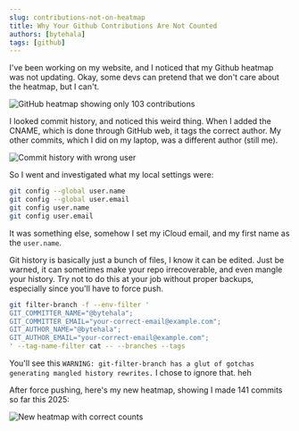 ```yaml
---
slug: contributions-not-on-heatmap
title: Why Your Github Contributions Are Not Counted
authors: [bytehala]
tags: [github]
---
```


I've been working on my website, and I noticed that my Github heatmap was not updating.
Okay, some devs can pretend that we don't care about the heatmap, but I can't.

![GitHub heatmap showing only 103 contributions](./1_only_103_contribs.png)

I looked commit history, and noticed this weird thing. When I added the CNAME, which is done through GitHub web, it tags the correct author. My other commits, which I did on my laptop, was a different author (still me).

![Commit history with wrong user](./2_commit_history.png)

So I went and investigated what my local settings were:

```bash
git config --global user.name
git config --global user.email
git config user.name
git config user.email
```

It was something else, somehow I set my iCloud email, and my first name as the `user.name`.

Git history is basically just a bunch of files, I know it can be edited. Just be warned, it can sometimes make your repo irrecoverable, and even mangle your history. Try not to do this at your job without proper backups, especially since you'll have to force push.

```bash
git filter-branch -f --env-filter '
GIT_COMMITTER_NAME="@bytehala";
GIT_COMMITTER_EMAIL="your-correct-email@example.com";
GIT_AUTHOR_NAME="@bytehala";
GIT_AUTHOR_EMAIL="your-correct-email@example.com";
' --tag-name-filter cat -- --branches --tags
```

You'll see this `WARNING: git-filter-branch has a glut of gotchas generating mangled history rewrites.` I chose to ignore that. heh

After force pushing, here's my new heatmap, showing I made 141 commits so far this 2025:

![New heatmap with correct counts](./3_after_141_contribs.png)
